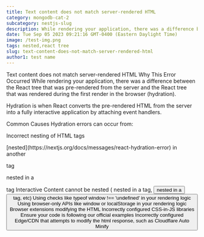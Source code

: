 ```yaml
---
title: Text content does not match server-rendered HTML
category: mongodb-cat-2
subcategory: nestjs-slug
description: While rendering your application, there was a difference between the React tree that was pre-rendered from the server and the React tree that was rendered during the first render in the browser (hydration).--Hydration is when React converts the pre-rendered HTML from the server into a fully interactive application by attaching event handlers.
date: Tue Sep 05 2023 09:21:16 GMT-0400 (Eastern Daylight Time)
image: /test-img.png
tags: nested,react tree
slug: text-content-does-not-match-server-rendered-html
author1: test name
---
```

Text content does not match server-rendered HTML
Why This Error Occurred
While rendering your application, there was a difference between the React tree that was pre-rendered from the server and the React tree that was rendered during the first render in the browser (hydration).

Hydration is when React converts the pre-rendered HTML from the server into a fully interactive application by attaching event handlers.

Common Causes
Hydration errors can occur from:

Incorrect nesting of HTML tags
<p> [nested](https://nextjs.org/docs/messages/react-hydration-error) in another <p> tag
<div> nested in a <p> tag
Interactive Content cannot be nested (<a> nested in a <a> tag, <button> nested in a <button> tag, etc)
Using checks like typeof window !== 'undefined' in your rendering logic
Using browser-only APIs like window or localStorage in your rendering logic
Browser extensions modifying the HTML
Incorrectly configured CSS-in-JS libraries
Ensure your code is following our official examples
Incorrectly configured Edge/CDN that attempts to modify the html response, such as Cloudflare Auto Minify
